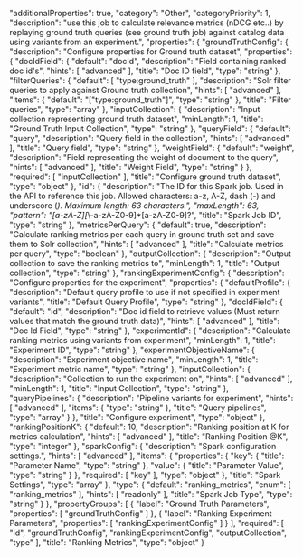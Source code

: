   "additionalProperties": true,
  "category": "Other",
  "categoryPriority": 1,
  "description": "use this job to calculate relevance metrics (nDCG etc..) by replaying ground truth queries (see ground truth job) against catalog data using variants from an experiment.",
  "properties": {
    "groundTruthConfig": {
      "description": "Configure properties for Ground truth dataset",
      "properties": {
        "docIdField": {
          "default": "docId",
          "description": "Field containing ranked doc id's",
          "hints": [
            "advanced"
          ],
          "title": "Doc ID field",
          "type": "string"
        },
        "filterQueries": {
          "default": [
            "type:ground_truth"
          ],
          "description": "Solr filter queries to apply against Ground truth collection",
          "hints": [
            "advanced"
          ],
          "items": {
            "default": "[\"type:ground_truth\"]",
            "type": "string"
          },
          "title": "Filter queries",
          "type": "array"
        },
        "inputCollection": {
          "description": "Input collection representing ground truth dataset",
          "minLength": 1,
          "title": "Ground Truth Input Collection",
          "type": "string"
        },
        "queryField": {
          "default": "query",
          "description": "Query field in the collection",
          "hints": [
            "advanced"
          ],
          "title": "Query field",
          "type": "string"
        },
        "weightField": {
          "default": "weight",
          "description": "Field representing the weight of document to the query",
          "hints": [
            "advanced"
          ],
          "title": "Weight Field",
          "type": "string"
        }
      },
      "required": [
        "inputCollection"
      ],
      "title": "Configure ground truth dataset",
      "type": "object"
    },
    "id": {
      "description": "The ID for this Spark job. Used in the API to reference this job. Allowed characters: a-z, A-Z, dash (-) and underscore (_). Maximum length: 63 characters.",
      "maxLength": 63,
      "pattern": "[a-zA-Z][_\\-a-zA-Z0-9]*[a-zA-Z0-9]?",
      "title": "Spark Job ID",
      "type": "string"
    },
    "metricsPerQuery": {
      "default": true,
      "description": "Calculate ranking metrics per each query in ground truth set and save them to Solr collection",
      "hints": [
        "advanced"
      ],
      "title": "Calculate metrics per query",
      "type": "boolean"
    },
    "outputCollection": {
      "description": "Output collection to save the ranking metrics to",
      "minLength": 1,
      "title": "Output collection",
      "type": "string"
    },
    "rankingExperimentConfig": {
      "description": "Configure properties for the experiment",
      "properties": {
        "defaultProfile": {
          "description": "Default query profile to use if not specified in experiment variants",
          "title": "Default Query Profile",
          "type": "string"
        },
        "docIdField": {
          "default": "id",
          "description": "Doc id field to retrieve values (Must return values that match the ground truth data)",
          "hints": [
            "advanced"
          ],
          "title": "Doc Id Field",
          "type": "string"
        },
        "experimentId": {
          "description": "Calculate ranking metrics using variants from experiment",
          "minLength": 1,
          "title": "Experiment ID",
          "type": "string"
        },
        "experimentObjectiveName": {
          "description": "Experiment objective name",
          "minLength": 1,
          "title": "Experiment metric name",
          "type": "string"
        },
        "inputCollection": {
          "description": "Collection to run the experiment on",
          "hints": [
            "advanced"
          ],
          "minLength": 1,
          "title": "Input Collection",
          "type": "string"
        },
        "queryPipelines": {
          "description": "Pipeline variants for experiment",
          "hints": [
            "advanced"
          ],
          "items": {
            "type": "string"
          },
          "title": "Query pipelines",
          "type": "array"
        }
      },
      "title": "Configure experiment",
      "type": "object"
    },
    "rankingPositionK": {
      "default": 10,
      "description": "Ranking position at K for metrics calculation",
      "hints": [
        "advanced"
      ],
      "title": "Ranking Position @K",
      "type": "integer"
    },
    "sparkConfig": {
      "description": "Spark configuration settings.",
      "hints": [
        "advanced"
      ],
      "items": {
        "properties": {
          "key": {
            "title": "Parameter Name",
            "type": "string"
          },
          "value": {
            "title": "Parameter Value",
            "type": "string"
          }
        },
        "required": [
          "key"
        ],
        "type": "object"
      },
      "title": "Spark Settings",
      "type": "array"
    },
    "type": {
      "default": "ranking_metrics",
      "enum": [
        "ranking_metrics"
      ],
      "hints": [
        "readonly"
      ],
      "title": "Spark Job Type",
      "type": "string"
    }
  },
  "propertyGroups": [
    {
      "label": "Ground Truth Parameters",
      "properties": [
        "groundTruthConfig"
      ]
    },
    {
      "label": "Ranking Experiment Parameters",
      "properties": [
        "rankingExperimentConfig"
      ]
    }
  ],
  "required": [
    "id",
    "groundTruthConfig",
    "rankingExperimentConfig",
    "outputCollection",
    "type"
  ],
  "title": "Ranking Metrics",
  "type": "object"
}
